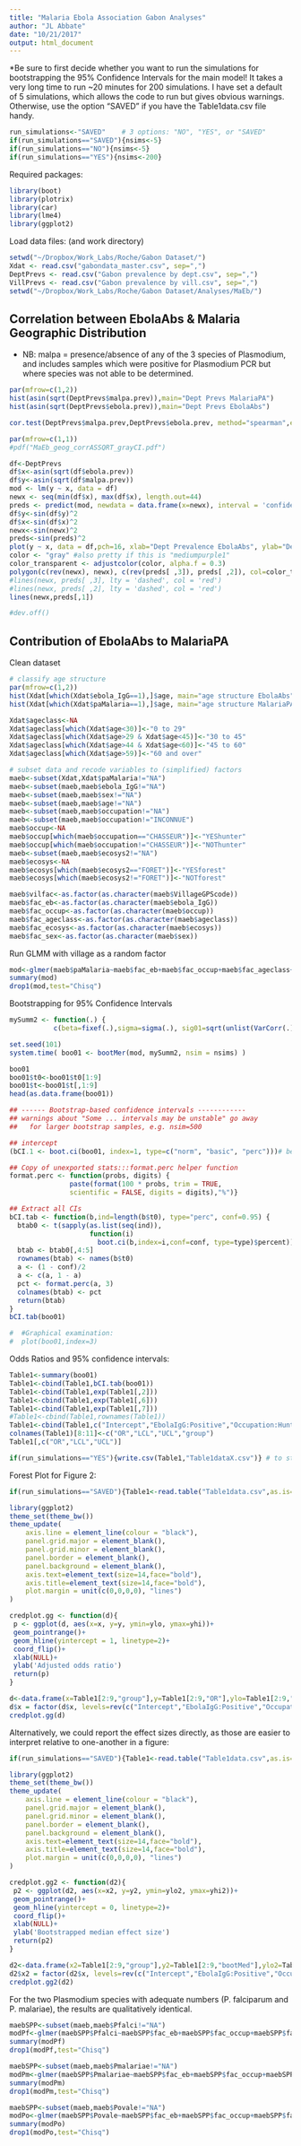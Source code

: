 ```yaml
---
title: "Malaria Ebola Association Gabon Analyses"
author: "JL Abbate"
date: "10/21/2017"
output: html_document
---
```


*Be sure to first decide whether you want to run the simulations for bootstrapping the 95% Confidence Intervals for the main model! It takes a very long time to run ~20 minutes for 200 simulations. I have set a default of 5 simulations, which allows the code to run but gives obvious warnings. Otherwise, use the option "SAVED" if you have the Table1data.csv file handy.
```r
run_simulations<-"SAVED"    # 3 options: "NO", "YES", or "SAVED"
if(run_simulations=="SAVED"){nsims<-5}
if(run_simulations=="NO"){nsims<-5}
if(run_simulations=="YES"){nsims<-200}
```

Required packages:
```r
library(boot)
library(plotrix)
library(car)
library(lme4)
library(ggplot2)
```

Load data files: (and work directory)
```r
setwd("~/Dropbox/Work_Labs/Roche/Gabon Dataset/")
Xdat <- read.csv("gabondata_master.csv", sep=",")
DeptPrevs <- read.csv("Gabon prevalence by dept.csv", sep=",")
VillPrevs <- read.csv("Gabon prevalence by vill.csv", sep=",")
setwd("~/Dropbox/Work_Labs/Roche/Gabon Dataset/Analyses/MaEb/")
```

## Correlation between EbolaAbs & Malaria Geographic Distribution
* NB: malpa = presence/absence of any of the 3 species of Plasmodium, and includes samples which were positive for Plasmodium PCR but where species was not able to be determined.
```r
par(mfrow=c(1,2))
hist(asin(sqrt(DeptPrevs$malpa.prev)),main="Dept Prevs MalariaPA")
hist(asin(sqrt(DeptPrevs$ebola.prev)),main="Dept Prevs EbolaAbs")

cor.test(DeptPrevs$malpa.prev,DeptPrevs$ebola.prev, method="spearman",exact=FALSE)

par(mfrow=c(1,1))
#pdf("MaEb_geog_corrASSQRT_grayCI.pdf")

df<-DeptPrevs
df$x<-asin(sqrt(df$ebola.prev))
df$y<-asin(sqrt(df$malpa.prev))
mod <- lm(y ~ x, data = df)
newx <- seq(min(df$x), max(df$x), length.out=44)
preds <- predict(mod, newdata = data.frame(x=newx), interval = 'confidence')
df$y<-sin(df$y)^2
df$x<-sin(df$x)^2
newx<-sin(newx)^2
preds<-sin(preds)^2
plot(y ~ x, data = df,pch=16, xlab="Dept Prevalence EbolaAbs", ylab="Dept Prevalence MalariaPA")
color <- "gray" #also pretty if this is "mediumpurple1"
color_transparent <- adjustcolor(color, alpha.f = 0.3) 
polygon(c(rev(newx), newx), c(rev(preds[ ,3]), preds[ ,2]), col=color_transparent, border = NA)
#lines(newx, preds[ ,3], lty = 'dashed', col = 'red')
#lines(newx, preds[ ,2], lty = 'dashed', col = 'red')
lines(newx,preds[,1])

#dev.off()

```

## Contribution of EbolaAbs to MalariaPA

Clean dataset
```r
# classify age structure
par(mfrow=c(1,2))
hist(Xdat[which(Xdat$ebola_IgG==1),]$age, main="age structure EbolaAbs")
hist(Xdat[which(Xdat$paMalaria==1),]$age, main="age structure MalariaPA")

Xdat$ageclass<-NA
Xdat$ageclass[which(Xdat$age<30)]<-"0 to 29"
Xdat$ageclass[which(Xdat$age>29 & Xdat$age<45)]<-"30 to 45"
Xdat$ageclass[which(Xdat$age>44 & Xdat$age<60)]<-"45 to 60"
Xdat$ageclass[which(Xdat$age>59)]<-"60 and over"

# subset data and recode variables to (simplified) factors
maeb<-subset(Xdat,Xdat$paMalaria!="NA")
maeb<-subset(maeb,maeb$ebola_IgG!="NA")
maeb<-subset(maeb,maeb$sex!="NA")
maeb<-subset(maeb,maeb$age!="NA")
maeb<-subset(maeb,maeb$occupation!="NA")
maeb<-subset(maeb,maeb$occupation!="INCONNUE")
maeb$occup<-NA
maeb$occup[which(maeb$occupation=="CHASSEUR")]<-"YEShunter"
maeb$occup[which(maeb$occupation!="CHASSEUR")]<-"NOThunter"
maeb<-subset(maeb,maeb$ecosys2!="NA")
maeb$ecosys<-NA
maeb$ecosys[which(maeb$ecosys2=="FORET")]<-"YESforest"
maeb$ecosys[which(maeb$ecosys2!="FORET")]<-"NOTforest"

maeb$vilfac<-as.factor(as.character(maeb$VillageGPScode))
maeb$fac_eb<-as.factor(as.character(maeb$ebola_IgG))
maeb$fac_occup<-as.factor(as.character(maeb$occup))
maeb$fac_ageclass<-as.factor(as.character(maeb$ageclass))
maeb$fac_ecosys<-as.factor(as.character(maeb$ecosys))
maeb$fac_sex<-as.factor(as.character(maeb$sex))
```

Run GLMM with village as  a random factor
```r
mod<-glmer(maeb$paMalaria~maeb$fac_eb+maeb$fac_occup+maeb$fac_ageclass+maeb$fac_sex+maeb$fac_ecosys+maeb$Pop_Density_Dept+(1|maeb$vilfac),family="binomial",control = glmerControl(optimizer = "bobyqa"))
summary(mod)
drop1(mod,test="Chisq")
```

Bootstrapping for 95% Confidence Intervals
```r
mySumm2 <- function(.) {
           c(beta=fixef(.),sigma=sigma(.), sig01=sqrt(unlist(VarCorr(.))))}

set.seed(101)
system.time( boo01 <- bootMer(mod, mySumm2, nsim = nsims) )

boo01
boo01$t0<-boo01$t0[1:9]
boo01$t<-boo01$t[,1:9]
head(as.data.frame(boo01))

## ------ Bootstrap-based confidence intervals ------------
## warnings about "Some ... intervals may be unstable" go away
##   for larger bootstrap samples, e.g. nsim=500

## intercept
(bCI.1 <- boot.ci(boo01, index=1, type=c("norm", "basic", "perc")))# beta

## Copy of unexported stats:::format.perc helper function
format.perc <- function(probs, digits) {
               paste(format(100 * probs, trim = TRUE,
               scientific = FALSE, digits = digits),"%")}

## Extract all CIs
bCI.tab <- function(b,ind=length(b$t0), type="perc", conf=0.95) {
  btab0 <- t(sapply(as.list(seq(ind)),
                    function(i)
                      boot.ci(b,index=i,conf=conf, type=type)$percent))
  btab <- btab0[,4:5]
  rownames(btab) <- names(b$t0)
  a <- (1 - conf)/2
  a <- c(a, 1 - a)
  pct <- format.perc(a, 3)
  colnames(btab) <- pct
  return(btab)
}
bCI.tab(boo01)

#  #Graphical examination:
#  plot(boo01,index=3)
```
Odds Ratios and 95% confidence intervals:
```r
Table1<-summary(boo01)
Table1<-cbind(Table1,bCI.tab(boo01))
Table1<-cbind(Table1,exp(Table1[,2]))
Table1<-cbind(Table1,exp(Table1[,6]))
Table1<-cbind(Table1,exp(Table1[,7]))
#Table1<-cbind(Table1,rownames(Table1))
Table1<-cbind(Table1,c("Intercept","EbolaIgG:Positive","Occupation:Hunter","Age:30-45","Age:45-60","Age:Over60","Sex:Male","Ecosystem:Forest","Dept Population Density"))
colnames(Table1)[8:11]<-c("OR","LCL","UCL","group")
Table1[,c("OR","LCL","UCL")]

if(run_simulations=="YES"){write.csv(Table1,"Table1dataX.csv")} # to store
```

Forest Plot for Figure 2:
```r
if(run_simulations=="SAVED"){Table1<-read.table("Table1data.csv",as.is=T, header=T, sep=",")}

library(ggplot2)
theme_set(theme_bw())
theme_update(
    axis.line = element_line(colour = "black"),
    panel.grid.major = element_blank(),
    panel.grid.minor = element_blank(),
    panel.border = element_blank(),
    panel.background = element_blank(),
    axis.text=element_text(size=14,face="bold"),
    axis.title=element_text(size=14,face="bold"),
    plot.margin = unit(c(0,0,0,0), "lines")
)

credplot.gg <- function(d){
 p <- ggplot(d, aes(x=x, y=y, ymin=ylo, ymax=yhi))+
 geom_pointrange()+
 geom_hline(yintercept = 1, linetype=2)+
 coord_flip()+
 xlab(NULL)+
 ylab('Adjusted odds ratio')
 return(p)
}

d<-data.frame(x=Table1[2:9,"group"],y=Table1[2:9,"OR"],ylo=Table1[2:9,"LCL"],yhi=Table1[2:9,"UCL"])
d$x = factor(d$x, levels=rev(c("Intercept","EbolaIgG:Positive","Occupation:Hunter","Age:30-45","Age:45-60","Age:Over60","Sex:Male","Ecosystem:Forest","Dept Population Density")))
credplot.gg(d)

```

Alternatively, we could report the effect sizes directly, as those are easier to interpret relative to one-another in a figure:
```r
if(run_simulations=="SAVED"){Table1<-read.table("Table1data.csv",as.is=T, header=T, sep=",")}

library(ggplot2)
theme_set(theme_bw())
theme_update(
    axis.line = element_line(colour = "black"),
    panel.grid.major = element_blank(),
    panel.grid.minor = element_blank(),
    panel.border = element_blank(),
    panel.background = element_blank(),
    axis.text=element_text(size=14,face="bold"),
    axis.title=element_text(size=14,face="bold"),
    plot.margin = unit(c(0,0,0,0), "lines")
)

credplot.gg2 <- function(d2){
 p2 <- ggplot(d2, aes(x=x2, y=y2, ymin=ylo2, ymax=yhi2))+
 geom_pointrange()+
 geom_hline(yintercept = 0, linetype=2)+
 coord_flip()+
 xlab(NULL)+
 ylab('Bootstrapped median effect size')
 return(p2)
}

d2<-data.frame(x2=Table1[2:9,"group"],y2=Table1[2:9,"bootMed"],ylo2=Table1[2:9,7],yhi2=Table1[2:9,8])
d2$x2 = factor(d2$x, levels=rev(c("Intercept","EbolaIgG:Positive","Occupation:Hunter","Age:30-45","Age:45-60","Age:Over60","Sex:Male","Ecosystem:Forest","Dept Population Density")))
credplot.gg2(d2)

```

For the two Plasmodium species with adequate numbers (P. falciparum and P. malariae), the results are qualitatively identical. 
```r
maebSPP<-subset(maeb,maeb$Pfalci!="NA")
modPf<-glmer(maebSPP$Pfalci~maebSPP$fac_eb+maebSPP$fac_occup+maebSPP$fac_age+maebSPP$fac_sex+maebSPP$fac_ecosys+maebSPP$Pop_Density_Dept+(1|maebSPP$vilfac),family="binomial",control = glmerControl(optimizer = "bobyqa"))
summary(modPf)
drop1(modPf,test="Chisq")

maebSPP<-subset(maeb,maeb$Pmalariae!="NA")
modPm<-glmer(maebSPP$Pmalariae~maebSPP$fac_eb+maebSPP$fac_occup+maebSPP$fac_ageclass+maebSPP$fac_sex+maebSPP$fac_ecosys+maebSPP$Pop_Density_Dept+(1|maebSPP$vilfac),family="binomial",control = glmerControl(optimizer = "bobyqa"))
summary(modPm)
drop1(modPm,test="Chisq")

maebSPP<-subset(maeb,maeb$Povale!="NA")
modPo<-glmer(maebSPP$Povale~maebSPP$fac_eb+maebSPP$fac_occup+maebSPP$fac_age+maebSPP$fac_sex+maebSPP$fac_ecosys+maebSPP$Pop_Density_Dept+(1|maebSPP$vilfac),family="binomial",control = glmerControl(optimizer = "bobyqa"))
summary(modPo)
drop1(modPo,test="Chisq")
```